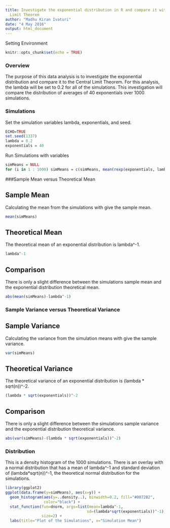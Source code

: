 ---
title: Investigate the exponential distribution in R and compare it with the Central
  Limit Theorem
author: "Madhu Kiran Ivaturi"
date: "4 May 2016"
output: html_document
---
Setting Environment

```{r setup, include=FALSE}
knitr::opts_chunk$set(echo = TRUE)
```

### Overview

The purpose of this data analysis is to investigate the exponential distribution and compare it to the Central Limit Theorem. For this analysis, the lambda will be set to 0.2 for all of the simulations. This investigation will compare the distribution of averages of 40 exponentials over 1000 simulations.

### Simulations

Set the simulation variables lambda, exponentials, and seed.

```{R}
ECHO=TRUE
set.seed(1337)
lambda = 0.2
exponentials = 40
```

Run Simulations with variables

```{r}
simMeans = NULL
for (i in 1 : 1000) simMeans = c(simMeans, mean(rexp(exponentials, lambda)))
```

###Sample Mean versus Theoretical Mean

## Sample Mean

Calculating the mean from the simulations with give the sample mean.

```{r}
mean(simMeans)
```

## Theoretical Mean

The theoretical mean of an exponential distribution is lambda^-1.

```{r}
lambda^-1
```

## Comparison

There is only a slight difference between the simulations sample mean and the exponential distribution theoretical mean.

```{r}
abs(mean(simMeans)-lambda^-1)
```

### Sample Variance versus Theoretical Variance

## Sample Variance

Calculating the variance from the simulation means with give the sample variance.

```{r}
var(simMeans)
```

## Theoretical Variance

The theoretical variance of an exponential distribution is (lambda * sqrt(n))^-2.

```{r}
(lambda * sqrt(exponentials))^-2
```

## Comparison

There is only a slight difference between the simulations sample variance and the exponential distribution theoretical variance.

```{r}
abs(var(simMeans)-(lambda * sqrt(exponentials))^-2)
```

### Distribution

This is a density histogram of the 1000 simulations. There is an overlay with a normal distribution that has a mean of lambda^-1 and standard deviation of (lambda*sqrt(n))^-1, the theoretical normal distribution for the simulations.

```{R}
library(ggplot2)
ggplot(data.frame(y=simMeans), aes(x=y)) + 
  geom_histogram(aes(y=..density..), binwidth=0.2, fill="#0072B2", 
                 color="black") +
  stat_function(fun=dnorm, args=list(mean=lambda^-1, 
                                    sd=(lambda*sqrt(exponentials))^-1), 
                size=2) +
  labs(title="Plot of the Simulations", x="Simulation Mean")
```
